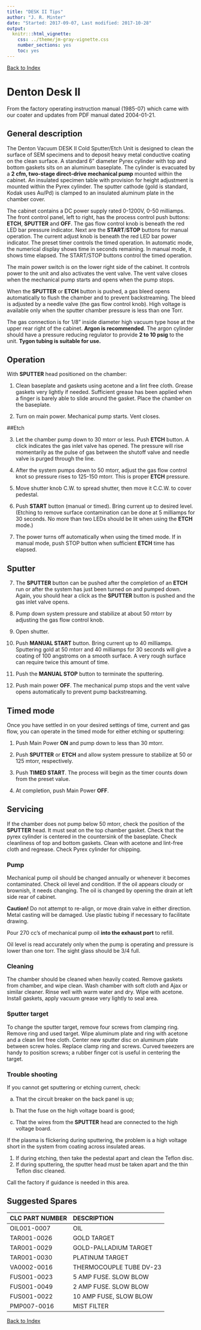 ```yaml
---
title: "DESK II Tips"
author: "J. R. Minter"
date: "Started: 2017-09-07, Last modified: 2017-10-28"
output:
  knitr:::html_vignette:
    css: ../theme/jm-gray-vignette.css
    number_sections: yes
    toc: yes
---
```


[Back to Index](../README.html)

# Denton Desk II

From the factory operating instruction manual (1985-07) which came
with our coater and updates from PDF manual dated 2004-01-21.

## General description

The Denton Vacuum DESK II Cold Sputter/Etch Unit is designed to clean the
surface of SEM specimens and to deposit heavy metal conductive coating on
the clean surface. A standard 6” diameter Pyrex cylinder with top and bottom
gaskets sits on an aluminum baseplate. The cylinder is evacuated by a
**2 cfm, two-stage direct-drive mechanical pump** mounted within the cabinet. An
insulated specimen table with provision for height adjustment is mounted within
the Pyrex cylinder. The sputter cathode (gold is standard, Kodak uses Au/Pd)
is clamped to an insulated aluminum plate in the chamber cover.

The cabinet contains a DC power supply rated 0-1200V, 0-50 milliamps. The front
control panel, left to right, has the process control push buttons: **ETCH**,
**SPUTTER** and **OFF**. The gas flow control knob is beneath the red LED bar
pressure indicator. Next are the **START**/**STOP** buttons for manual
operation. The current adjust knob is beneath the red LED bar power indicator.
The preset timer controls the timed operation. In automatic mode, the numerical
display shows time in seconds remaining. In manual mode, it shows time elapsed.
The START/STOP buttons control the timed operation.

The main power switch is on the lower right side of the cabinet. It controls
power to the unit and also activates the vent valve. The vent valve closes when
the mechanical pump starts and opens when the pump stops.

When the **SPUTTER** or **ETCH** button is pushed, a gas bleed opens 
automatically to flush the chamber and to prevent backstreaming. The bleed 
is adjusted by a needle valve (the gas flow control knob). High voltage is
available only when the sputter chamber pressure is less than one Torr.

The gas connection is for 1/8" inside diameter high vacuum type hose at the
upper rear right of the cabinet. **Argon is recommended**. The argon cylinder
should have a pressure reducing regulator to provide **2 to 10 psig** to the
unit. **Tygon tubing is suitable for use.**

## Operation

With **SPUTTER** head positioned on the chamber:

1. Clean baseplate and gaskets using acetone and a lint free cloth. Grease
gaskets very lightly if needed. Sufficient grease has been applied when a
finger is barely able to slide around the gasket. Place the chamber on the
baseplate.

2. Turn on main power. Mechanical pump starts. Vent closes.

##Etch

3. Let the chamber pump down to 30 mtorr or less. Push **ETCH** button. A click indicates the gas inlet valve has opened. The pressure will rise momentarily as the pulse of gas between the shutoff valve and needle valve is purged through the line.

4. After the system pumps down to 50 mtorr, adjust the gas flow control knot so pressure rises to 125-150 mtorr. This is proper **ETCH** pressure.

5. Move shutter knob C.W. to spread shutter, then move it C.C.W. to cover pedestal.

6. Push **START** button (manual or timed). Bring current up to desired level. (Etching to remove surface contamination can be done at 5 milliamps for 30 seconds. No more than two LEDs should be lit when using the **ETCH** mode.)

7. The power turns off automatically when using the timed mode. If in manual mode, push STOP button when sufficient **ETCH** time has elapsed.

## Sputter

7. The **SPUTTER** button can be pushed after the completion of an **ETCH** run or after the system has just been turned on and pumped down. Again, you should hear a click as the **SPUTTER** button is pushed and the gas inlet valve opens.

8. Pump down system pressure and stabilize at about 50 mtorr by adjusting the gas flow control knob.

9. Open shutter.

10. Push **MANUAL START** button. Bring current up to 40 milliamps. Sputtering gold at 50 mtorr and 40 milliamps for 30 seconds will give a coating of 100 angstroms on a smooth surface. A very rough surface can require twice this amount of time.


11. Push the **MANUAL STOP** button to terminate the sputtering.

12. Push main power **OFF**. The mechanical pump stops and the vent valve opens automatically to prevent pump backstreaming.

## Timed mode

Once you have settled in on your desired settings of time, current and gas flow, you can operate in the timed mode for either etching or sputtering:

1. Push Main Power **ON** and pump down to less than 30 mtorr.

2. Push **SPUTTER** or **ETCH** and allow system pressure to stabilize at 50 or 125 mtorr, respectively.

3. Push **TIMED START**. The process will begin as the timer counts down from the preset value.

4. At completion, push Main Power **OFF**.

## Servicing

If the chamber does not pump below 50 mtorr, check the position of the **SPUTTER** head. It must seat on the top chamber gasket. Check that the pyrex cylinder is centered in the countersink of the baseplate. Check cleanliness of top and bottom gaskets. Clean with acetone and lint-free cloth and regrease. Check Pyrex cylinder for chipping.

### Pump 

Mechanical pump oil should be changed annually or whenever it becomes
contaminated. Check oil level and condition. If the oil appears cloudy
or brownish, it needs changing. The oil is changed by opening the drain
at left side rear of cabinet.

**Caution!** Do not attempt to re-align, or move drain valve in
either direction. Metal casting will be damaged. Use plastic tubing
if necessary to facilitate drawing.

Pour 270 cc's of mechanical pump oil **into the exhaust port**  to refill.

Oil level is read accurately only when the pump is operating and pressure
is lower than one torr. The sight glass should be 3/4 full.

### Cleaning

The chamber should be cleaned when heavily coated. Remove gaskets from chamber, and wipe clean. Wash chamber with soft cloth and Ajax or similar cleaner. Rinse well with warm water and dry. Wipe with acetone. Install gaskets, apply vacuum grease very lightly to seal area.

### Sputter target

To change the sputter target, remove four screws from clamping ring.
Remove ring and used target. Wipe aluminum plate and ring with acetone
and a clean lint free cloth. Center new sputter disc on
aluminum plate between screw holes. Replace clamp ring and screws.
Curved tweezers are handy to position screws; a rubber finger cot is useful
in centering the target.

### Trouble shooting

If you cannot get sputtering or etching current, check:

a. That the circuit breaker on the back panel is up;

b. That the fuse on the high voltage board is good;

c. That the wires from the **SPUTTER** head are connected to the high
voltage board.

If the plasma is flickering during sputtering, the problem is a high
voltage short in the system from coating across insulated areas.

1. If during etching, then take the pedestal apart and clean the Teflon disc.
2. If during sputtering, the sputter head must be taken apart and the thin Teflon disc cleaned.

Call the factory if guidance is needed in this area.

## Suggested Spares

| CLC PART NUMBER | DESCRIPTION |
|:----------------|:------------|
| OIL001-0007 | OIL |
| TAR001-0026 | GOLD TARGET |
| TAR001-0029 | GOLD-PALLADIUM TARGET | 
| TAR001-0030 | PLATINUM TARGET |
| VA0002-0016 | THERMOCOUPLE TUBE DV-23 |
| FUS001-0023 | 5 AMP FUSE. SLOW BLOW |
| FUS001-0049 | 2 AMP FUSE. SLOW BLOW |
| FUS001-0022 | 10 AMP FUSE, SLOW BLOW |
| PMP007-0016 | MIST FILTER |





[Back to Index](../README.html)